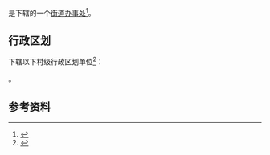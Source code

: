 {{中国乡级行政区|33/03/81/008/000}}

'''{{PAGENAMEBASE}}'''是{{PRC admin/fullname|33/03/81/008/000|3}}下辖的一个[[街道办事处|街道办事处]]<ref>{{PRC admin/ref sgc|{{PRC admin/parent|33/03/81/008/000}}}}</ref>。

== 行政区划 ==
{{PAGENAMEBASE}}下辖以下村级行政区划单位<ref>{{PRC admin/ref sgc|33/03/81/008/000}}</ref>：

{{PRC admin/children|33/03/81/008/000}}。

== 参考资料 ==
{{reflist}}

{{浙江行政区划小作品}}
{{PRC admin/navcat|33/03/81/008/000}}